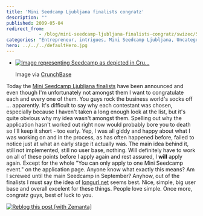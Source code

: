 ```yaml
---
title: 'Mini Seedcamp Ljubljana finalists congratz'
description: ""
published: 2009-05-04
redirect_from: 
            - /blog/mini-seedcamp-ljubljana-finalists-congratz/swizec/502
categories: "Entrepreneur, intrigues, Mini Seedcamp Ljubljana, Uncategorized"
hero: ../../../defaultHero.jpg
---
```

- [![Image representing Seedcamp as depicted in Cru...](http://www.crunchbase.com/assets/images/resized/0000/0154/154v1-max-450x450.png "Image representing Seedcamp as depicted in Cru...")](http://www.crunchbase.com/company/seedcamp)

  Image via [CrunchBase](http://www.crunchbase.com)

Today the [Mini Seedcamp Ljubljana finalists](http://blog.seedcamp.com/2009/05/20-hopeful-teams-get-ready-to-embrace.html) have been announced and even though I&#x27;m unfortunately not amongst them I want to congratulate each and every one of them. You guys rock the business world&#x27;s socks off ... apparently. It&#x27;s difficult to say why each contestant was chosen, especially because I haven&#x27;t taken a long enough look at the list, but it&#x27;s quite obvious why my idea wasn&#x27;t amongst them. Spelling out why the application hasn&#x27;t worked out right now would probably bore you to death so I&#x27;ll keep it short - too early. Yep, I was all giddy and happy about what I was working on and in the process, as has often happened before, failed to notice just at what an early stage it actually was. The main idea behind it, still not implemented, still no user base, nothing. Will definitely have to work on all of these points before I apply again and rest assured, I **will** apply again. Except for the whole &quot;You can only apply to one Mini Seedcamp event.&quot; on the application page. Anyone know what exactly this means? Am I screwed until the main Seedcamp in September? Anyhow, out of the finalists I must say the idea of [longurl.net](http://my.longurl.net) seems best. Nice, simple, big user base and overall excelent for these things. People love simple. Once more, congratz guys, best of luck to you.

[![Reblog this post [with Zemanta]](http://img.zemanta.com/reblog_e.png?x-id=ef2ccadf-bf65-47ce-89cf-058eb7ed1706)](http://reblog.zemanta.com/zemified/ef2ccadf-bf65-47ce-89cf-058eb7ed1706/ "Reblog this post [with Zemanta]")
